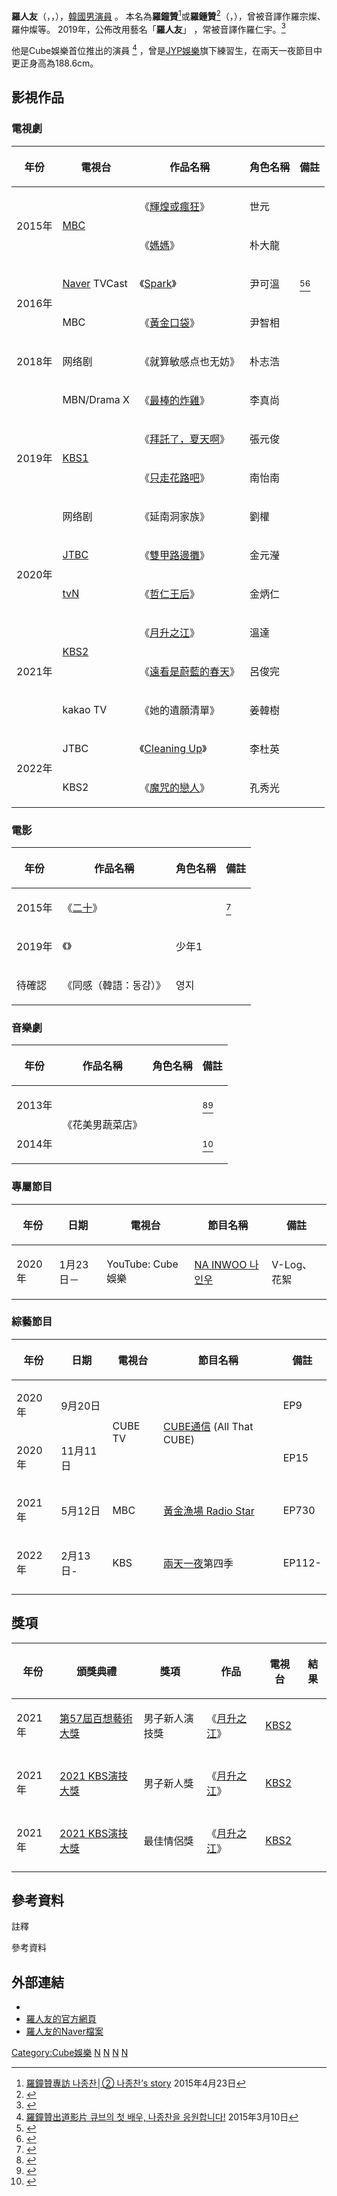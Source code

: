 {{藝人
|姓名 = 羅人友
|類型 = 男演員
|圖片 = 2022 Na In-woo 나종찬 2 Days 1 Night 1박 2일 (1).jpg
|圖片尺寸 = 
|圖片簡介 = 
|本名 = 羅鐘贊（나종찬）
|外文名 = 나인우
|外文 = ko
|羅馬拼音 = Na In Woo
|英文名 =
|暱稱 =
|其他藝名 = 
|國籍 = {{KOR}}
|出生日期 = {{birth_date_and_age|1994|9|17}}
|出生地點 = {{KOR}}[[光州廣域市|光州廣域市]]
|宗教信仰 = 
|語言 = [[韓語|韓語]]
|配偶 = 
|職業 = [[演員|演員]]
|教育程度 = [[檀國大學|檀國大學]]戲劇電影學系
|出道作 = 
|出道日期 = {{start date and age|2015|3|10}}
|代表作 = 2020年 《[[哲仁王后_(電視劇)|哲仁王后(tVN電視劇)]]》<br/> 2021年 《[[月升之江|月升之江(KBS電視劇)]]》<br/> 2022年 《[[兩天一夜|兩天一夜第四季(KBS綜藝)]]》
|活躍年代 =
|唱片公司 = 
|經紀公司 = [[Cube_Entertainment|Cube Entertainment]]
|相關團體 = 
|網站 = http://www.cubeent.co.kr/nainwoo
}}

'''羅人友'''{{notetag|name=newname|2020年8月17日，NA INWOO - Interview ，藝名漢字正名：「羅人友 ，人(사람 인)，友(벗 우)」<ref>[https://www.youtube.com/watch?v=9Se2y05v-zs&t=28s 나인우(NA INWOO) - Interview : Na, INWOO '나는 나인우입니다' ENG]</ref>}}（{{lang-ko|'''나인우 '''}}，{{lang-en|Na In Woo}}，{{bd|1994年|9月17日}}），[[韓國|韓國]][[男演員|男演員]] 。
本名為'''羅鐘贊'''<ref>[http://ize.co.kr/articleView.html?no=2015041919127239680&page=5 羅鐘贊專訪 나종찬│② 나종찬’s story ] {{Wayback|url=http://ize.co.kr/articleView.html?no=2015041919127239680&page=5 |date=20190107124531 }} 2015年4月23日</ref>或'''羅鍾贊'''<ref>{{Cite web|url=https://tenasia.hankyung.com/tv/article/2015042237094|title=My Name, 나종찬 (1)|publisher=10 Asia（텐아시아）|author=박수정|date=2015-04-22|accessdate=2021-09-16|archive-date=2021-06-29|archive-url=https://web.archive.org/web/20210629180532/https://tenasia.hankyung.com/tv/article/2015042237094|dead-url=no}}</ref>（{{lang-ko|'''나종찬'''}}，{{lang-en|Na Jong Chan}}），曾被音譯作羅宗燦、羅仲燦等。
2019年，公佈改用藝名「'''羅人友'''」 ，常被音譯作羅仁宇。<ref>{{Cite web |url=https://twitter.com/cubeunited/status/1081747319844827136 |title=나인우 - New Year Message 2019 |access-date=2019-01-07 |archive-date=2021-05-15 |archive-url=https://web.archive.org/web/20210515075938/https://twitter.com/cubeunited/status/1081747319844827136 |dead-url=no }}</ref>

他是Cube娛樂首位推出的演員 <ref>[https://www.youtube.com/watch?v=XXE5VJVE3UA 羅鐘贊出道影片 큐브의 첫 배우, 나종찬을 응원합니다! ] {{Wayback|url=https://www.youtube.com/watch?v=XXE5VJVE3UA |date=20190924214145 }} 2015年3月10日</ref> 
，曾是[[JYP娛樂|JYP娛樂]]旗下練習生，在兩天一夜節目中更正身高為188.6cm。

== 影視作品 ==
=== 電視劇 ===
{| class="wikitable"
!年份
!電視台
!作品名稱
!角色名稱
!備註
|-
| rowspan=2 | 2015年
| rowspan=2|[[文化廣播_(韓國)|MBC]]
| 《[[輝煌或瘋狂|輝煌或瘋狂]]》
| 世元
| 
|-
| 《[[媽媽_(2015年電視劇)|媽媽]]》
| 朴大龍
| 
|-
| rowspan=2 | 2016年
| [[Naver|Naver]] TVCast
| 《[[Spark_(電視劇)|Spark]]》
| 尹可溫
| <ref>{{cite news|url=http://kpopn.niusnews.com/=K25766x0|title=Spark 資料|accessdate=2015-07-25|language=zh-tw|archive-date=2016-07-30|archive-url=https://web.archive.org/web/20160730014744/http://kpopn.niusnews.com/=K25766x0|dead-url=yes}}</ref><ref>{{cite news|url=http://www.koreastardaily.com/tc/news/81362|title=男團PENTAGON成員YEO ONE出演網路劇Spark預告公開|accessdate=2016-07-17|language=zh-tw|archive-date=2016-09-22|archive-url=https://web.archive.org/web/20160922054145/http://www.koreastardaily.com/tc/news/81362|dead-url=no}}</ref>
|-
| MBC
| 《[[黃金口袋|黃金口袋]]》
| 尹智相
| 
|-
| 2018年
| 网络剧
| 《就算敏感点也无妨》
| 朴志浩
| 
|-
| rowspan=4 | 2019年
| MBN/Drama X
| 《[[最棒的炸雞|最棒的炸雞]]》
| 李真尚
| 
|-
| rowspan=2 | [[KBS1|KBS1]]
| 《[[拜託了，夏天啊|拜託了，夏天啊]]》
| 張元俊
| 
|-
| 《[[只走花路吧|只走花路吧]]》
| 南怡南
| 
|-
| 网络剧|| 《延南洞家族》
| 劉權
| 
|-
| rowspan=2 | 2020年
| [[JTBC|JTBC]]
| 《[[雙甲路邊攤|雙甲路邊攤]]》
| 金元瀅
| 
|-
| [[tvN|tvN]]
| 《[[哲仁王后_(電視劇)|哲仁王后]]》
| 金炳仁
| 
|-
| rowspan=3 | 2021年
| rowspan=2| [[KBS2|KBS2]]
| 《[[月升之江|月升之江]]》
| 溫達
| 
|-
| 《[[遠看是蔚藍的春天|遠看是蔚藍的春天]]》
| 呂俊完
| 
|-
| kakao TV
|《她的遺願清單》
| 姜韓樹
| 
|-
| rowspan=2 |2022年
| JTBC
| 《[[Cleaning_Up_(韓國電視劇)|Cleaning Up]]》
| 李杜英
|
|-
| KBS2
| 《[[魔咒的戀人|魔咒的戀人]]》
| 孔秀光
| 
|}

=== 電影 ===
{| class="wikitable"
!年份
!作品名稱
!角色名稱
!備註
|-
| 2015年
| 《[[二十_(電影)|二十]]》
| 
| <ref>{{cite web|url=http://movie.naver.com/movie/bi/mi/detail.nhn?code=123277#tab|title=二十資料|accessdate=2015-03-25|language=ko|archive-date=2017-03-05|archive-url=https://web.archive.org/web/20170305020058/http://movie.naver.com/movie/bi/mi/detail.nhn?code=123277#tab|dead-url=no}}</ref>
|-
| 2019年
| 《{{link-ko|沒有臉孔的老大|얼굴없는 보스}}》
| 少年1
| 
|-
|待確認
|《同感（韓語：동감）》
|영지
|
|}

=== 音樂劇 ===
{| class="wikitable"
!年份
!作品名稱
!角色名稱
!備註
|-
| 2013年
| rowspan=2 | 《花美男蔬菜店》
| 
| <ref>{{cite web|url=http://www.playdb.co.kr/playdb/PlaydbDetail.asp?sReqPlayNo=53116|title=花美男蔬菜店 총각네 야채가게|accessdate=2013-11-15|language=ko|archive-date=2017-07-23|archive-url=https://web.archive.org/web/20170723145125/http://www.playdb.co.kr/playdb/playdbDetail.asp?sReqPlayno=53116|dead-url=no}}</ref><ref>{{cite web|url=http://www.playdb.co.kr/playdb/PlaydbDetail.asp?sReqPlayNo=57120|title=花美男蔬菜店 총각네 야채가게 토크 콘서트|accessdate=2013-12-30|language=ko|archive-date=2017-03-05|archive-url=https://web.archive.org/web/20170305101647/http://www.playdb.co.kr/playdb/PlaydbDetail.asp?sReqPlayNo=57120|dead-url=no}}</ref>
|-
| 2014年
| 
| <ref>{{cite web|url=http://www.playdb.co.kr/playdb/PlaydbDetail.asp?sReqPlayNo=69182|title=花美男蔬菜店 총각네 야채가게|accessdate=2014-11-21|language=ko|archive-date=2017-11-04|archive-url=https://web.archive.org/web/20171104000505/http://www.playdb.co.kr/playdb/playdbDetail.asp?sReqPlayno=69182|dead-url=no}}</ref>
|}

=== 專屬節目 ===
{| class="wikitable"
!年份
!日期
!電視台
!節目名稱
!備註
|-
| 2020年
| 1月23日－
| YouTube: Cube 娛樂
| [https://www.youtube.com/playlist?list=PLBQ_qhoXp5hzWSSyUyrz258d0xJngDdJC NA INWOO 나인우] {{Wayback|url=https://www.youtube.com/playlist?list=PLBQ_qhoXp5hzWSSyUyrz258d0xJngDdJC |date=20220204033031 }}
| V-Log、花絮
|}

=== 綜藝節目 ===
{| class="wikitable"
!年份
!日期
!電視台
!節目名稱
!備註
|-
| 2020年
| 9月20日
| rowspan=2 | CUBE TV
| rowspan=2 | [[CUBE通信|CUBE通信]] (All That CUBE)
| EP9
|-
| 2020年
| 11月11日
| EP15
|-
| 2021年
| 5月12日
| MBC
| [[黃金漁場_Radio_Star|黃金漁場 Radio Star]]
| EP730
|-
| 2022年
| 2月13日-
| KBS
| [[兩天一夜|兩天一夜]]第四季
| EP112-
|-
|}

==獎項==
{|class="wikitable" style="text-align:center"
!'''年份'''||'''頒獎典禮'''||'''獎項'''||'''作品'''||'''電視台'''||'''結果'''
|-
| 2021年|| [[第57屆百想藝術大獎|第57屆百想藝術大獎]]|| 男子新人演技獎 ||《[[月升之江|月升之江]]》||[[KBS2|KBS2]]|| {{nom}}
|-
|-
| 2021年|| [[2021_KBS演技大獎|2021 KBS演技大獎]]|| 男子新人獎 ||《[[月升之江|月升之江]]》||[[KBS2|KBS2]]|| {{won}}
|-
|-
| 2021年|| [[2021_KBS演技大獎|2021 KBS演技大獎]]|| 最佳情侶獎 ||《[[月升之江|月升之江]]》||[[KBS2|KBS2]]|| {{won}}
|-
|}

==參考資料==
;註釋
{{NoteFoot}}

;參考資料
{{reflist|2}}

== 外部連結 ==
* {{instagram|10042n00}} 
*[http://www.cubeent.co.kr/nainwoo 羅人友的官方網頁] {{Wayback|url=http://www.cubeent.co.kr/nainwoo |date=20210427043142 }}{{ko}}
*[https://people.search.naver.com/search.naver?where=nexearch&sm=tab_ppn&query=%EB%82%98%EC%9D%B8%EC%9A%B0&os=1742506&ie=utf8&key=PeopleService 羅人友的Naver檔案] {{Wayback|url=https://people.search.naver.com/search.naver?where=nexearch&sm=tab_ppn&query=%EB%82%98%EC%9D%B8%EC%9A%B0&os=1742506&ie=utf8&key=PeopleService |date=20210606143140 }}{{ko}}

{{Cube Entertainment}}

[[Category:Cube娛樂|Category:Cube娛樂]]
[[Category:韩國電視演員|N]]
[[Category:韩國電影演員|N]]
[[Category:檀國大學校友|N]]
[[Category:羅姓|N]]